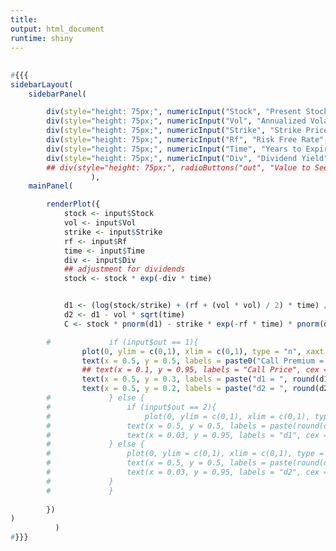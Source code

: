 ```yaml
---
title:
output: html_document
runtime: shiny
---
```



##

```r
#{{{
sidebarLayout(
    sidebarPanel(

        div(style="height: 75px;", numericInput("Stock", "Present Stock Price", min = .01, max = 2000, value = 50, step = .05)),
        div(style="height: 75px;", numericInput("Vol", "Annualized Volatility", min = .01, max = 20, value = 0.20, step = .01)),
        div(style="height: 75px;", numericInput("Strike", "Strike Price", min = .01, max = 1, value = 52, step = .05)),
        div(style="height: 75px;", numericInput("Rf", "Risk Free Rate", min = 0.001, max = 0.5, value = 0.01, step = .001)),
        div(style="height: 75px;", numericInput("Time", "Years to Expiration", min = 0.01, max = 50, value = 1, step = .01)),
        div(style="height: 75px;", numericInput("Div", "Dividend Yield", min = 0, max = 1, value = 0, step = .01))#,
        ## div(style="height: 75px;", radioButtons("out", "Value to See", choices = list("Call Price" = 1, "d1" = 2, "d2" = 3), selected = 1)) 
                  ),
    mainPanel(

        renderPlot({
            stock <- input$Stock
            vol <- input$Vol
            strike <- input$Strike
            rf <- input$Rf
            time <- input$Time
            div <- input$Div
            ## adjustment for dividends
            stock <- stock * exp(-div * time)


            d1 <- (log(stock/strike) + (rf + (vol * vol) / 2) * time) / (vol * sqrt(time))
            d2 <- d1 - vol * sqrt(time)
            C <- stock * pnorm(d1) - strike * exp(-rf * time) * pnorm(d2)

	    #             if (input$out == 1){
                plot(0, ylim = c(0,1), xlim = c(0,1), type = "n", xaxt = "n", yaxt = "n", ylab = "", xlab = "", main = "Black-Scholes Call Option Valuation")
                text(x = 0.5, y = 0.5, labels = paste0("Call Premium = $", round(C, 2)), cex = 3)
                ## text(x = 0.1, y = 0.95, labels = "Call Price", cex = 2)
                text(x = 0.5, y = 0.3, labels = paste("d1 = ", round(d1, 5)))
                text(x = 0.5, y = 0.2, labels = paste("d2 = ", round(d2, 5)))
		#             } else {
		#                 if (input$out == 2){
		#                     plot(0, ylim = c(0,1), xlim = c(0,1), type = "n", xaxt = "n", yaxt = "n", ylab = "", xlab = "", main = "Black-Scholes Call Option Valuation")
		#                 text(x = 0.5, y = 0.5, labels = paste(round(d1, 5)), cex = 5)
		#                 text(x = 0.03, y = 0.95, labels = "d1", cex = 2)
		#             } else {
		#                 plot(0, ylim = c(0,1), xlim = c(0,1), type = "n", xaxt = "n", yaxt = "n", ylab = "", xlab = "", main = "Black-Scholes Call Option Valuation")
		#                 text(x = 0.5, y = 0.5, labels = paste(round(d2, 5)), cex = 5)
		#                 text(x = 0.03, y = 0.95, labels = "d2", cex = 2)
		#             }
		#             }
            
        })
)
	      )
#}}}
```
